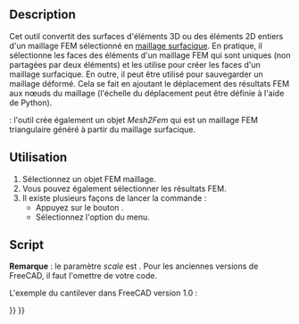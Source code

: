 <languages/>

<div class="mw-translate-fuzzy">
{{Docnav/fr
|[[FEM_CreateElementsSet/fr|Effacer des éléments]]
|[[FEM_SolverCalculixCxxtools/fr|Solveur Calculix standard]]
|[[FEM_Workbench/fr|Atelier FEM]]
|IconL=FEM_CreateElementsSet.svg
|IconR=FEM_SolverCalculixCxxtools.svg
|IconC=Workbench_FEM.svg
}}
</div>

{{GuiCommand/fr
|Name=FEM FemMesh2Mesh
|Name/fr=FEM Maillage FEM en maillage surfacique
|MenuLocation=Maillage → Convertir un maillage FEM en maillage surfacique
|Workbenches=[[FEM_Workbench/fr|FEM]]
|SeeAlso=[[FEM_tutorial/fr|FEM Tutoriel]]
}}

== Description ==

Cet outil convertit des surfaces d'éléments 3D ou des éléments 2D entiers d'un maillage FEM sélectionné en [[Mesh_MeshObject/fr|maillage surfacique]]. En pratique, il sélectionne les faces des éléments d'un maillage FEM qui sont uniques (non partagées par deux éléments) et les utilise pour créer les faces d'un maillage surfacique. En outre, il peut être utilisé pour sauvegarder un maillage déformé. Cela se fait en ajoutant le déplacement des résultats FEM aux nœuds du maillage (l'échelle du déplacement peut être définie à l'aide de Python).

{{Version/fr|1.0}} : l'outil crée également un objet ''Mesh2Fem'' qui est un maillage FEM triangulaire généré à partir du maillage surfacique.

<span id="Usage"></span>
==Utilisation==

# Sélectionnez un objet FEM maillage.
# Vous pouvez également sélectionner les résultats FEM.
# Il existe plusieurs façons de lancer la commande :
#* Appuyez sur le bouton {{Button|[[Image:FEM_FemMesh2Mesh.svg|16px]] [[FEM_FemMesh2Mesh/fr|Convertir un maillage FEM en maillage surfacique]]}}.
#* Sélectionnez l'option {{MenuCommand|Maillage → [[Image:FEM_FemMesh2Mesh.svg|16px]] Convertir un maillage FEM en maillage surfacique}} du menu.

<span id="Scripting"></span>
==Script==

'''Remarque''' : le paramètre ''scale'' est {{Version/fr|0.21}}. Pour les anciennes versions de FreeCAD, il faut l'omettre de votre code.

L'exemple du cantilever dans FreeCAD version 1.0 :

{{Code|code=
from os.path import join
import FreeCAD as App
import Mesh
from femmesh import femmesh2mesh

path = join(App.getResourceDir(), "examples", "FEMExample.FCStd")
doc = App.openDocument(path)
fem_mesh = doc.FEMMeshGmsh.FemMesh
result = doc.CCX_Results
scale = 10  # displacement scale factor
out_mesh = femmesh2mesh.femmesh_2_mesh(fem_mesh, result, scale)
Mesh.show(Mesh.Mesh(out_mesh))
}}


<div class="mw-translate-fuzzy">
{{Docnav/fr
|[[FEM_CreateElementsSet/fr|Effacer des éléments]]
|[[FEM_SolverCalculixCxxtools/fr|Solveur Calculix standard]]
|[[FEM_Workbench/fr|Atelier FEM]]
|IconL=FEM_CreateElementsSet.svg
|IconR=FEM_SolverCalculixCxxtools.svg
|IconC=Workbench_FEM.svg
}}
</div>

{{FEM_Tools_navi{{#translation:}}}}
{{Userdocnavi{{#translation:}}}}